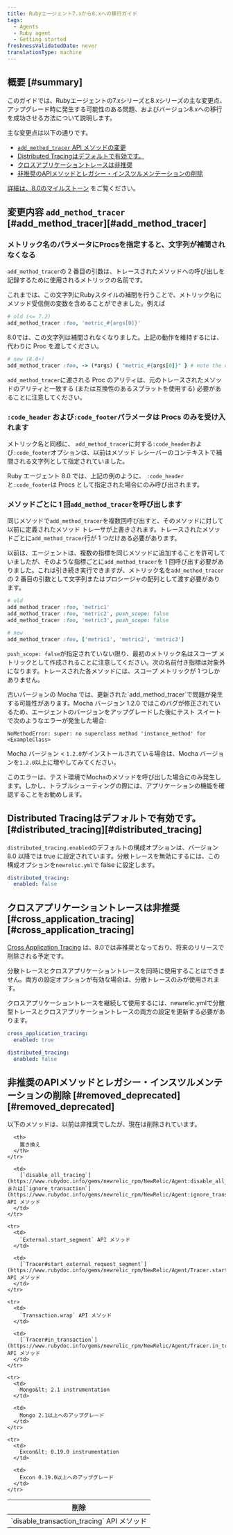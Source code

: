 ```yaml
---
title: Rubyエージェント7.xから8.xへの移行ガイド
tags:
  - Agents
  - Ruby agent
  - Getting started
freshnessValidatedDate: never
translationType: machine
---
```


## 概要 [#summary]

このガイドでは、Rubyエージェントの7.xシリーズと8.xシリーズの主な変更点、アップグレード時に発生する可能性のある問題、およびバージョン8.xへの移行を成功させる方法について説明します。

主な変更点は以下の通りです。

* [`add_method_tracer` API メソッドの変更](#add_method_tracer)
* [Distributed Tracingはデフォルトで有効です。](#distributed_tracing)
* [クロスアプリケーショントレースは非推奨](#cross_application_tracing)
* [非推奨のAPIメソッドとレガシー・インスツルメンテーションの削除](#removed_deprecated)

[詳細は、8.0のマイルストーン](https://github.com/newrelic/newrelic-ruby-agent/milestone/10?closed=1) をご覧ください。

## 変更内容 `add_method_tracer` [#add\_method\_tracer][#add_method_tracer]

### メトリック名のパラメータにProcsを指定すると、文字列が補間されなくなる

`add_method_tracer`の 2 番目の引数は、トレースされたメソッドへの呼び出しを記録するために使用されるメトリックの名前です。

これまでは、この文字列にRubyスタイルの補間を行うことで、メトリック名にメソッド受信側の変数を含めることができました。例えば

```ruby
# old (<= 7.2)
add_method_tracer :foo, 'metric_#{args[0]}'
```

8.0では、この文字列は補間されなくなりました。上記の動作を維持するには、代わりに Proc を渡してください。

```ruby
# new (8.0+)
add_method_tracer :foo, -> (*args) { "metric_#{args[0]}" } # note the double-quotes
```

`add_method_tracer`に渡される Proc のアリティは、元のトレースされたメソッドのアリティと一致する (または互換性のあるスプラットを使用する) 必要があることに注意してください。

### `:code_header` および`:code_footer`パラメータは Procs のみを受け入れます

メトリック名と同様に、 `add_method_tracer`に対する`:code_header`および`:code_footer`オプションは、以前はメソッド レシーバーのコンテキストで補間される文字列として指定されていました。

Ruby エージェント 8.0 では、上記の例のように、 `:code_header`と`:code_footer`は Procs として指定された場合にのみ呼び出されます。

### メソッドごとに 1 回`add_method_tracer`を呼び出します

同じメソッドで`add_method_tracer`を複数回呼び出すと、そのメソッドに対して以前に定義されたメソッド トレーサが上書きされます。トレースされたメソッドごとに`add_method_tracer`行が 1 つだけある必要があります。

以前は、エージェントは、複数の指標を同じメソッドに追加することを許可していましたが、そのような指標ごとに`add_method_tracer`を 1 回呼び出す必要がありました。これは引き続き実行できますが、メトリック名を`add_method_tracer`の 2 番目の引数として文字列またはプロシージャの配列として渡す必要があります。

```ruby
# old
add_method_tracer :foo, 'metric1'
add_method_tracer :foo, 'metric2', push_scope: false
add_method_tracer :foo, 'metric3', push_scope: false
```

```ruby
# new
add_method_tracer :foo, ['metric1', 'metric2', 'metric3']
```

`push_scope: false`が指定されていない限り、最初のメトリック名はスコープ メトリックとして作成されることに注意してください。次の名前付き指標は対象外になります。トレースされた各メソッドには、スコープ メトリックが 1 つしかありません。

<Callout variant="tip">
  古いバージョンの Mocha では、更新された`add_method_tracer`で問題が発生する可能性があります。Mocha バージョン 1.2.0 ではこのバグが修正されているため、エージェントのバージョンをアップグレードした後にテスト スイートで次のようなエラーが発生した場合:

  ```
  NoMethodError: super: no superclass method 'instance_method' for <ExampleClass>
  ```

  Mocha バージョン &lt; `1.2.0`がインストールされている場合は、Mocha バージョンを`1.2.0`以上に増やしてみてください。

  このエラーは、テスト環境でMochaのメソッドを呼び出した場合にのみ発生します。しかし、トラブルシューティングの際には、アプリケーションの機能を確認することをお勧めします。
</Callout>

## Distributed Tracingはデフォルトで有効です。 [#distributed\_tracing][#distributed_tracing]

`distributed_tracing.enabled`のデフォルトの構成オプションは、バージョン 8.0 以降では true に設定されています。分散トレースを無効にするには、この構成オプションを`newrelic.yml`で false に設定します。

```yml
distributed_tracing:
  enabled: false
```

## クロスアプリケーショントレースは非推奨 [#cross\_application\_tracing][#cross_application_tracing]

[Cross Application Tracing](/docs/agents/ruby-agent/features/cross-application-tracing-ruby/) は、8.0では非推奨となっており、将来のリリースで削除される予定です。

<Callout variant="tip">
  分散トレースとクロスアプリケーショントレースを同時に使用することはできません。両方の設定オプションが有効な場合は、分散トレースのみが使用されます。

  クロスアプリケーショントレースを継続して使用するには、newrelic.ymlで分散型トレースとクロスアプリケーショントレースの両方の設定を更新する必要があります。

  ```yml
  cross_application_tracing:
    enabled: true

  distributed_tracing:
    enabled: false
  ```
</Callout>

## 非推奨のAPIメソッドとレガシー・インスツルメンテーションの削除 [#removed\_deprecated][#removed_deprecated]

以下のメソッドは、以前は非推奨でしたが、現在は削除されています。

<table>
  <thead>
    <tr>
      <th>
        削除
      </th>

      <th>
        置き換え
      </th>
    </tr>
  </thead>

  <tbody>
    <tr>
      <td>
        `disable_transaction_tracing` API メソッド
      </td>

      <td>
        [`disable_all_tracing`](https://www.rubydoc.info/gems/newrelic_rpm/NewRelic/Agent:disable_all_tracing)または[`ignore_transaction`](https://www.rubydoc.info/gems/newrelic_rpm/NewRelic/Agent:ignore_transaction) API メソッド
      </td>
    </tr>

    <tr>
      <td>
        `External.start_segment` API メソッド
      </td>

      <td>
        [`Tracer#start_external_request_segment`](https://www.rubydoc.info/gems/newrelic_rpm/NewRelic/Agent/Tracer.start_external_request_segment) API メソッド
      </td>
    </tr>

    <tr>
      <td>
        `Transaction.wrap` API メソッド
      </td>

      <td>
        [`Tracer#in_transaction`](https://www.rubydoc.info/gems/newrelic_rpm/NewRelic/Agent/Tracer.in_transaction) API メソッド
      </td>
    </tr>

    <tr>
      <td>
        Mongo&lt; 2.1 instrumentation
      </td>

      <td>
        Mongo 2.1以上へのアップグレード
      </td>
    </tr>

    <tr>
      <td>
        Excon&lt; 0.19.0 instrumentation
      </td>

      <td>
        Excon 0.19.0以上へのアップグレード
      </td>
    </tr>
  </tbody>
</table>